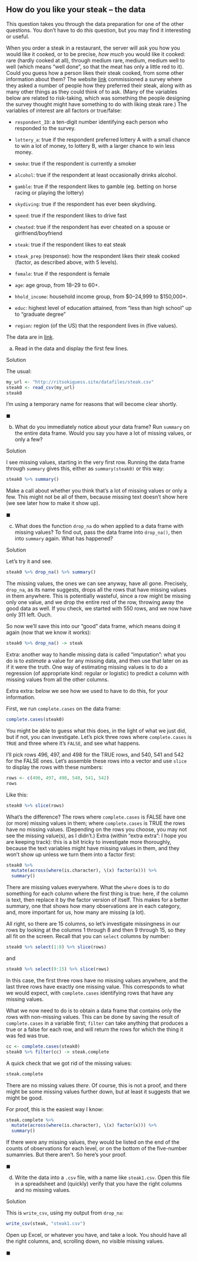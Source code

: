 ##  How do you like your steak -- the data


This question takes you through the data preparation for one
of the other questions. You don't have to do *this*
question, but you may find it interesting or useful.

When you order a steak in a restaurant, the server will ask
you how you would like it cooked, or to be precise, *how much*
you would like it cooked: rare (hardly cooked at all), through medium
rare, medium, medium well to well (which means "well done", so that
the meat has only a little red to it). Could you guess how a person
likes their steak cooked, from some other information about them? The
website [link](fivethirtyeight.com) commissioned a survey where they
asked a number of people how they preferred their steak, along with as
many other things as they could think of to ask. (Many of the
variables below are related to risk-taking, which was something the
people designing the survey thought might have something to do with
liking steak rare.) The variables of interest are all factors or true/false:



* `respondent_ID`: a ten-digit number identifying each
person who responded to the survey.

* `lottery_a`: true if the respondent preferred lottery A
with a small chance to win a lot of money, to lottery B, with a
larger chance to win less money.

* `smoke`: true if the respondent is currently a smoker

* `alcohol`: true if the respondent at least occasionally
drinks alcohol.

* `gamble`: true if the respondent likes to gamble (eg.
betting on horse racing or playing the lottery)

* `skydiving`: true if the respondent has ever been
skydiving.

* `speed`: true if the respondent likes to drive fast

* `cheated`: true if the respondent has ever cheated on a
spouse or girlfriend/boyfriend

* `steak`: true if the respondent likes to eat steak

* `steak_prep` (response): how the respondent likes their
steak cooked (factor, as described above, with 5 levels).

* `female`: true if the respondent is female

* `age`: age group, from 18--29 to 60+.

* `hhold_income`: household income group, from \$0--24,999
to \$150,000+.

* `educ`: highest level of education attained, from 
"less  than high school" 
up to "graduate degree"

* `region`: region (of the US)
that the respondent lives in (five values).


The data are in
[link](http://ritsokiguess.site/datafiles/steak.csv). 



(a) Read in the data and display the first few lines.


Solution


The usual:

```r
my_url <- "http://ritsokiguess.site/datafiles/steak.csv"
steak0 <- read_csv(my_url)
steak0
```

 

I'm using a temporary name for reasons that will become clear shortly.


$\blacksquare$

(b) What do you immediately notice about your data frame? Run `summary` on the entire data frame. Would you say you have a lot of missing values, or only a few?

Solution


I see missing values, starting in the very first row.
Running the data frame through `summary` gives this, either as `summary(steak0)` or this way:

```r
steak0 %>% summary()
```

     

Make a call about whether you think that's a lot of missing values or only a few. This might not be all of them, because missing text doesn't show here (we see later how to make it show up).

$\blacksquare$

(c) What does the function `drop_na` do when applied to a data frame with missing values? To find out, pass the data frame into `drop_na()`, then into `summary` again. What has happened?

Solution


Let's try it and see.

```r
steak0 %>% drop_na() %>% summary()
```

 

The missing values, the ones we can see anyway, have all gone. Precisely, `drop_na`, as its
name suggests, drops all the rows that have missing values in them
anywhere. This is potentially wasteful, since a row might be missing
only one value, and we drop the entire rest of the row, throwing away
the good data as well. If you check, we started with 550 rows, and we
now have only 311 left. Ouch.

So now we'll save this into our "good" data frame, which means doing it again (now that we know it works):

```r
steak0 %>% drop_na() -> steak
```

 

Extra: another way to handle missing data is called "imputation":
what you do is to *estimate* a value for any missing data, and
then use that later on as if it were the truth. One way of estimating
missing values is to do a regression (of appropriate kind: regular or
logistic) to predict a column with missing values from all the other
columns.

Extra extra: below we see how we used to have to do this, for your information.

First, we run `complete.cases` on the data frame:

```r
complete.cases(steak0)
```

 

You might be able to guess what this does, in the light of what we
just did, but if not, you can investigate. Let's pick three rows where
`complete.cases` is 
`TRUE` and three where it's
`FALSE`, and see what happens.

I'll pick rows 496, 497, and 498 for the TRUE rows, and 540, 541 and
542 for the FALSE ones. Let's assemble these rows into a vector and
use `slice` to display the rows with these numbers:

```r
rows <- c(496, 497, 498, 540, 541, 542)
rows
```

 

Like this:

```r
steak0 %>% slice(rows)
```

 

What's the difference? 
The rows where `complete.cases` is FALSE have one (or more)
missing values in them; where `complete.cases` is TRUE the
rows have no missing values. (Depending on the rows you choose,
you may not see the missing value(s), as I didn't.)
Extra (within "extra extra": I hope you are keeping track): this
is a bit tricky to investigate more thoroughly, because the text
variables might have missing values in them, and they won't show
up unless we turn them into a factor first:

```r
steak0 %>%
  mutate(across(where(is.character), \(x) factor(x))) %>%
  summary()
```

     

There are missing values everywhere. What the `where` 
does is to do something for each column where the first thing is true:
here, if the column is text, then replace it by the factor version of
itself. This makes for a better summary, one that shows how many
observations are in each category, and, more important for us, how
many are missing (a lot).

All right, so there are 15 columns, so let's investigate missingness
in our rows by looking at the columns 1 through 8 and then 9 through
15, so they all fit on the screen. Recall that you can `select`
columns by number:

```r
steak0 %>% select(1:8) %>% slice(rows)
```

 

and

```r
steak0 %>% select(9:15) %>% slice(rows)
```

 

In this case, the first three rows have no missing values anywhere,
and the last three rows have exactly one missing value. This
corresponds to what we would expect, with `complete.cases`
identifying rows that have any missing values.

What we now need to do is to obtain a data frame that contains only
the rows with non-missing values. This can be done by saving the
result of `complete.cases` in a variable first; `filter`
can take anything that produces a true or a false for each row, and
will return the rows for which the thing it was fed was true.

```r
cc <- complete.cases(steak0)
steak0 %>% filter(cc) -> steak.complete
```

     

A quick check that we got rid of the missing values:

```r
steak.complete
```

 

There are no missing values *there*. Of course, this is not a
proof, and there might be some missing values further down, but at
least it suggests that we might be good.

For proof, this is the easiest way I know:

```r
steak.complete %>%
  mutate(across(where(is.character), \(x) factor(x))) %>%
  summary()
```

 

If there were any missing values, they would be listed on the end of
the counts of observations for each level, or on the bottom of the
five-number sumamries. But there aren't.  So here's your proof.


$\blacksquare$

(d) Write the data into a `.csv` file, with a name like
`steak1.csv`.  Open this file in a spreadsheet and (quickly)
verify that you have the right columns and no missing values.


Solution


This is `write_csv`, using my output from 
`drop_na`:

```r
write_csv(steak, "steak1.csv")
```

     

Open up Excel, or whatever you have, and take a look. You should have
all the right columns, and, scrolling down, no visible missing values.

$\blacksquare$





